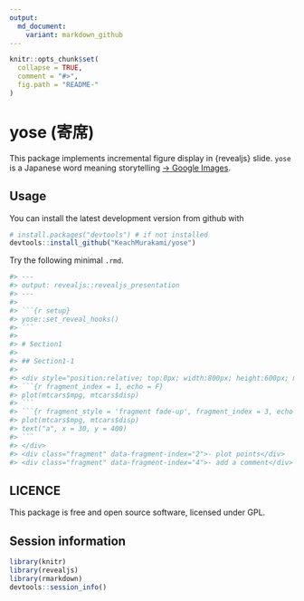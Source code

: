 ```yaml
---
output:
  md_document:
    variant: markdown_github
---
```


<!-- README.md is generated from README.Rmd. Please edit that file -->

```r
knitr::opts_chunk$set(
  collapse = TRUE,
  comment = "#>",
  fig.path = "README-"
)
```

# yose (寄席)

This package implements incremental figure display in {revealjs} slide.
`yose` is a Japanese word meaning storytelling [-> Google Images](https://www.google.co.jp/search?q=%E5%AF%84%E5%B8%AD&source=lnms&tbm=isch&sa=X&ved=0ahUKEwix35LSoYHaAhVJlJQKHQKKARYQ_AUICygC&biw=1280&bih=924).


## Usage

You can install the latest development version from github with

```r
# install.packages("devtools") # if not installed
devtools::install_github("KeachMurakami/yose")
```

Try the following minimal `.rmd`.

```r
#> ---
#> output: revealjs::revealjs_presentation
#> ---
#> 
#> ```{r setup}
#> yose::set_reveal_hooks()
#> ```
#> 
#> # Section1
#> 
#> ## Section1-1
#> 
#> <div style="position:relative; top:0px; width:800px; height:600px; margin:0 auto;">
#> ```{r fragment_index = 1, echo = F}
#> plot(mtcars$mpg, mtcars$disp)
#> ```
#> ```{r fragment_style = 'fragment fade-up', fragment_index = 3, echo = F}
#> plot(mtcars$mpg, mtcars$disp)
#> text("a", x = 30, y = 400)
#> ```
#> </div>
#> <div class="fragment" data-fragment-index="2">- plot points</div>
#> <div class="fragment" data-fragment-index="4">- add a comment</div>
```

## LICENCE

This package is free and open source software, licensed under GPL.

## Session information

```r
library(knitr)
library(revealjs)
library(rmarkdown)
devtools::session_info()
```
